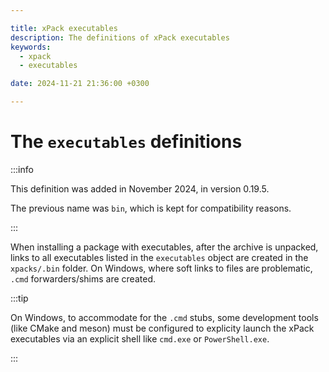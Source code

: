 ```yaml
---

title: xPack executables
description: The definitions of xPack executables
keywords:
  - xpack
  - executables

date: 2024-11-21 21:36:00 +0300

---
```


# The `executables` definitions

:::info

This definition was added in November 2024, in version 0.19.5.

The previous name was `bin`, which is kept for compatibility reasons.

:::

When installing a package with executables,
after the archive is unpacked, links to all executables listed
in the `executables` object are created in the `xpacks/.bin` folder.
On Windows, where soft links to files are problematic, `.cmd`
forwarders/shims are created.

:::tip

On Windows, to accommodate for the `.cmd` stubs,
some development tools (like CMake and meson) must be configured to
explicity launch the xPack executables via an explicit
shell like `cmd.exe` or `PowerShell.exe`.

:::
